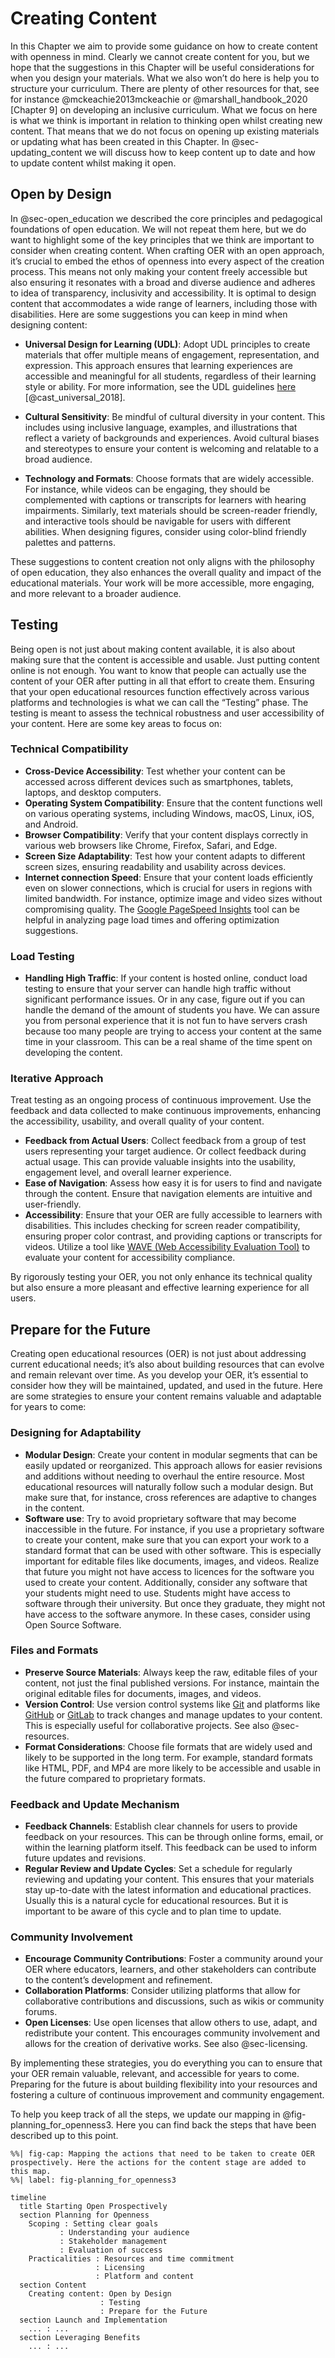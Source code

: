 # Creating Content {#sec-creating_content}

In this Chapter we aim to provide some guidance on how to create content with openness in mind. Clearly we cannot create content for you, but we hope that the suggestions in this Chapter will be useful considerations for when you design your materials. What we also won't do here is help you to structure your curriculum. There are plenty of other resources for that, see for instance @mckeachie2013mckeachie or @marshall_handbook_2020 [Chapter 9] on developing an inclusive curriculum. What we focus on here is what we think is important in relation to thinking open whilst creating new content. That means that we do not focus on opening up existing materials or updating what has been created in this Chapter. In @sec-updating_content we will discuss how to keep content up to date and how to update content whilst making it open.

## Open by Design

In @sec-open_education we described the core principles and pedagogical foundations of open education. We will not repeat them here, but we do want to highlight some of the key principles that we think are important to consider when creating content. When crafting OER with an open approach, it's crucial to embed the ethos of openness into every aspect of the creation process. This means not only making your content freely accessible but also ensuring it resonates with a broad and diverse audience and adheres to idea of transparency, inclusivity and accessibility. It is optimal to design content that accommodates a wide range of learners, including those with disabilities. Here are some suggestions you can keep in mind when designing content:

- **Universal Design for Learning (UDL)**: Adopt UDL principles to create materials that offer multiple means of engagement, representation, and expression. This approach ensures that learning experiences are accessible and meaningful for all students, regardless of their learning style or ability. For more information, see the UDL guidelines [here](https://udlguidelines.cast.org/) [@cast_universal_2018].
  
- **Cultural Sensitivity**: Be mindful of cultural diversity in your content. This includes using inclusive language, examples, and illustrations that reflect a variety of backgrounds and experiences. Avoid cultural biases and stereotypes to ensure your content is welcoming and relatable to a broad audience.

- **Technology and Formats**: Choose formats that are widely accessible. For instance, while videos can be engaging, they should be complemented with captions or transcripts for learners with hearing impairments. Similarly, text materials should be screen-reader friendly, and interactive tools should be navigable for users with different abilities. When designing figures, consider using color-blind friendly palettes and patterns.

These suggestions to content creation not only aligns with the philosophy of open education, they also enhances the overall quality and impact of the educational materials. Your work will be more accessible, more engaging, and more relevant to a broader audience.


## Testing

Being open is not just about making content available, it is also about making sure that the content is accessible and usable. Just putting content online is not enough. You want to know that people can actually use the content of your OER after putting in all that effort to create them. Ensuring that your open educational resources function effectively across various platforms and technologies is what we can call the "Testing" phase. The testing is meant to assess the technical robustness and user accessibility of your content. Here are some key areas to focus on:

### Technical Compatibility

- **Cross-Device Accessibility**: Test whether your content can be accessed across different devices such as smartphones, tablets, laptops, and desktop computers.
- **Operating System Compatibility**: Ensure that the content functions well on various operating systems, including Windows, macOS, Linux, iOS, and Android.
- **Browser Compatibility**: Verify that your content displays correctly in various web browsers like Chrome, Firefox, Safari, and Edge.
- **Screen Size Adaptability**: Test how your content adapts to different screen sizes, ensuring readability and usability across devices.
- **Internet connection Speed**: Ensure that your content loads efficiently even on slower connections, which is crucial for users in regions with limited bandwidth. For instance, optimize image and video sizes without compromising quality. The [Google PageSpeed Insights](https://developers.google.com/speed/pagespeed/insights/) tool can be helpful in analyzing page load times and offering optimization suggestions.


### Load Testing

- **Handling High Traffic**: If your content is hosted online, conduct load testing to ensure that your server can handle high traffic without significant performance issues. Or in any case, figure out if you can handle the demand of the amount of students you have. We can assure you from personal experience that it is not fun to have servers crash because too many people are trying to access your content at the same time in your classroom. This can be a real shame of the time spent on developing the content.

### Iterative Approach

Treat testing as an ongoing process of continuous improvement. Use the feedback and data collected to make continuous improvements, enhancing the accessibility, usability, and overall quality of your content.

- **Feedback from Actual Users**: Collect feedback from a group of test users representing your target audience. Or collect feedback during actual usage. This can provide valuable insights into the usability, engagement level, and overall learner experience.
- **Ease of Navigation**: Assess how easy it is for users to find and navigate through the content. Ensure that navigation elements are intuitive and user-friendly.
- **Accessibility**: Ensure that your OER are fully accessible to learners with disabilities. This includes checking for screen reader compatibility, ensuring proper color contrast, and providing captions or transcripts for videos. Utilize a tool like [WAVE (Web Accessibility Evaluation Tool)](https://wave.webaim.org/) to evaluate your content for accessibility compliance. 

By rigorously testing your OER, you not only enhance its technical quality but also ensure a more pleasant and effective learning experience for all users.


## Prepare for the Future

Creating open educational resources (OER) is not just about addressing current educational needs; it's also about building resources that can evolve and remain relevant over time. As you develop your OER, it’s essential to consider how they will be maintained, updated, and used in the future. Here are some strategies to ensure your content remains valuable and adaptable for years to come:


### Designing for Adaptability

- **Modular Design**: Create your content in modular segments that can be easily updated or reorganized. This approach allows for easier revisions and additions without needing to overhaul the entire resource. Most educational resources will naturally follow such a modular design. But make sure that, for instance, cross references are adaptive to changes in the content.
- **Software use**: Try to avoid proprietary software that may become inaccessible in the future. For instance, if you use a proprietary software to create your content, make sure that you can export your work to a standard format that can be used with other software. This is especially important for editable files like documents, images, and videos. Realize that future you might not have access to licences for the software you used to create your content. Additionally, consider any software that your students might need to use. Students might have access to software through their university. But once they graduate, they might not have access to the software anymore. In these cases, consider using Open Source Software. 


### Files and Formats

- **Preserve Source Materials**: Always keep the raw, editable files of your content, not just the final published versions. For instance, maintain the original editable files for documents, images, and videos.
- **Version Control**: Use version control systems like [Git](https://git-scm.com/) and platforms like [GitHub](https://github.com/) or [GitLab](https://about.gitlab.com/) to track changes and manage updates to your content. This is especially useful for collaborative projects. See also @sec-resources. 
- **Format Considerations**: Choose file formats that are widely used and likely to be supported in the long term. For example, standard formats like HTML, PDF, and MP4 are more likely to be accessible and usable in the future compared to proprietary formats.

### Feedback and Update Mechanism

- **Feedback Channels**: Establish clear channels for users to provide feedback on your resources. This can be through online forms, email, or within the learning platform itself. This feedback can be used to inform future updates and revisions.
- **Regular Review and Update Cycles**: Set a schedule for regularly reviewing and updating your content. This ensures that your materials stay up-to-date with the latest information and educational practices. Usually this is a natural cycle for educational resources. But it is important to be aware of this cycle and to plan time to update.

### Community Involvement

- **Encourage Community Contributions**: Foster a community around your OER where educators, learners, and other stakeholders can contribute to the content’s development and refinement.
- **Collaboration Platforms**: Consider utilizing platforms that allow for collaborative contributions and discussions, such as wikis or community forums.
- **Open Licenses**: Use open licenses that allow others to use, adapt, and redistribute your content. This encourages community involvement and allows for the creation of derivative works. See also @sec-licensing.


By implementing these strategies, you do everything you can to ensure that your OER remain valuable, relevant, and accessible for years to come. Preparing for the future is about building flexibility into your resources and fostering a culture of continuous improvement and community engagement.


To help you keep track of all the steps, we update our mapping in @fig-planning_for_openness3. Here you can find back the steps that have been described up to this point. 

```mermaid
%%| fig-cap: Mapping the actions that need to be taken to create OER prospectively. Here the actions for the content stage are added to this map. 
%%| label: fig-planning_for_openness3

timeline
  title Starting Open Prospectively
  section Planning for Openness
    Scoping : Setting clear goals
           : Understanding your audience
           : Stakeholder management
           : Evaluation of success
    Practicalities : Resources and time commitment
                   : Licensing
                   : Platform and content
  section Content
    Creating content: Open by Design
                    : Testing
                    : Prepare for the Future
  section Launch and Implementation
    ... : ...
  section Leveraging Benefits
    ... : ...

                      
```












